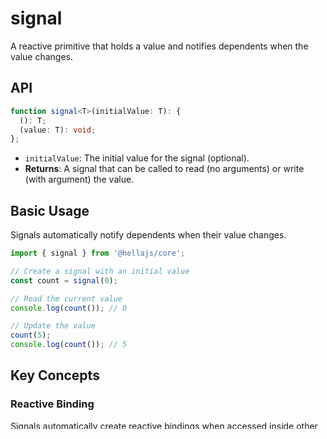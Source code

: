 # signal

A reactive primitive that holds a value and notifies dependents when the value changes.

## API

```typescript
function signal<T>(initialValue: T): {
  (): T;
  (value: T): void;
};
```
- `initialValue`: The initial value for the signal (optional).
- **Returns**: A signal that can be called to read (no arguments) or write (with argument) the value.

## Basic Usage

Signals automatically notify dependents when their value changes.

```typescript
import { signal } from '@hellajs/core';

// Create a signal with an initial value
const count = signal(0);

// Read the current value
console.log(count()); // 0

// Update the value  
count(5);
console.log(count()); // 5
```

## Key Concepts

### Reactive Binding
Signals automatically create reactive bindings when accessed inside other reactive contexts like [`computed`](/reference/core/computed) or [`effect`](/reference/core/effect).

```typescript
import { signal, computed, effect } from '@hellajs/core';

const count = signal(0);

// The computed automatically tracks the signal
const doubled = computed(() => count() * 2);

// The effect runs when count changes
effect(() => {
  console.log(`Count is: ${count()}`);
});

count(5); // Triggers both the computed and effect
```

### Value Memoization

A deep equality check returns the cached result when the value remains unchanged, preventing unnecessary [effect](/reference/core/effect) triggers.

```typescript
import { signal, effect } from '@hellajs/core';

const name = signal('Alice');

effect(() => console.log('Effect triggered:', name()));

name('Alice'); // No effect triggered - same value
name('Bob');   // Effect triggered - different value
```

## Important Considerations

### Direct Mutation Prevention

Avoid bypassing reactivity by mutating objects or arrays stored in signals.

```typescript
import { signal } from '@hellajs/core';

const todos = signal([{ id: 1, text: 'Learn HellaJS' }]);

// ❌ Direct mutation - no updates triggered
todos()[0].text = 'Learn Signals';

// ✅ Create new reference to trigger updates
todos(todos().map(todo => 
  todo.id === 1 ? { ...todo, text: 'Learn Signals' } : todo
));
```

### Memory Management

For large objects and arrays, consider clearing references when no longer needed.

```typescript
import { signal } from '@hellajs/core';

const largeData = signal([/* large array */]);

// Clear when no longer needed
largeData(undefined);
```